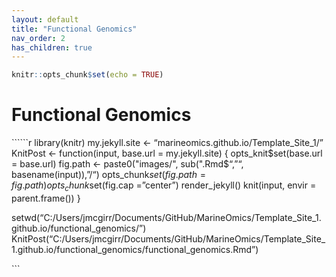```yaml
---
layout: default
title: "Functional Genomics"
nav_order: 2
has_children: true
---
```


```r
knitr::opts_chunk$set(echo = TRUE)
```

# Functional Genomics






``````r
library(knitr)
my.jekyll.site <- "marineomics.github.io/Template_Site_1/"
KnitPost <- function(input, base.url = my.jekyll.site) {
  opts_knit$set(base.url = base.url)
  fig.path <- paste0("images/", sub(".Rmd$", "", basename(input)), "/")
  opts_chunk$set(fig.path = fig.path)
  opts_chunk$set(fig.cap = "center")
  render_jekyll()
  knit(input, envir = parent.frame())
}

setwd("C:/Users/jmcgirr/Documents/GitHub/MarineOmics/Template_Site_1.github.io/functional_genomics/")
KnitPost("C:/Users/jmcgirr/Documents/GitHub/MarineOmics/Template_Site_1.github.io/functional_genomics/functional_genomics.Rmd")

```

